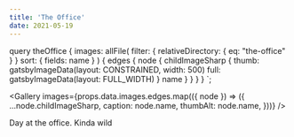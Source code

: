 ```yaml
---
title: 'The Office'
date: 2021-05-19
---
```



  query theOffice {
    images: allFile(
      filter: { relativeDirectory: { eq: "the-office" } }
      sort: { fields: name }
    ) {
      edges {
        node {
          childImageSharp {
            thumb: gatsbyImageData(layout: CONSTRAINED, width: 500)
            full: gatsbyImageData(layout: FULL_WIDTH)
          }
          name
        }
      }
    }
  }
`;

<Gallery
  images={props.data.images.edges.map(({ node }) => ({
    ...node.childImageSharp,
    caption: node.name,
    thumbAlt: node.name,
  }))}
/>

Day at the office. Kinda wild

